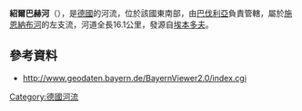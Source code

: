 {{Multiple issues|
{{No footnotes|time=2020-11-11T02:41:24+00:00}}
{{Refimprove|time=2020-11-11T02:41:24+00:00}}
}}
{{Coord|49|41|28.22|N|12|9|4.48|E|display=title}}

'''紹爾巴赫河'''（{{lang-de|Sauerbach}}），是[[德國|德國]]的河流，位於該國東南部，由[[巴伐利亞|巴伐利亞]]負責管轄，屬於[[施恩納布河|施恩納布河]]的左支流，河道全長16.1公里，發源自[[埃本多夫|埃本多夫]]。

==參考資料==
* http://www.geodaten.bayern.de/BayernViewer2.0/index.cgi {{Wayback|url=http://www.geodaten.bayern.de/BayernViewer2.0/index.cgi |date=20150408012329 }}

{{Germany-geo-stub}}
[[Category:德國河流|Category:德國河流]]